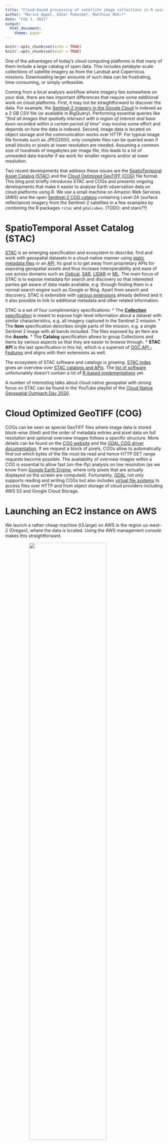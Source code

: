 ```yaml
---
title: "Cloud-based processing of satellite image collections in R using STAC, COGs, and on-demand data cubes"
author: "Marius Appel, Edzer Pebesma?, Matthias Mohr?"
date: "Feb 3. 2021"
output: 
  html_document:
    theme: paper
---
```


```r
knitr::opts_chunk$set(echo = TRUE)
knitr::opts_chunk$set(eval = TRUE)
```


One of the advantages of today's cloud computing platforms is that many of them include a large catalog of open data. This includes petabyte-scale collections of satellite imagery as from the Landsat and Copernicus missions. Downloading
larger amounts of such data can be frustrating, time-consuming, or simply unfeasible.

Coming from a local analysis workflow where imagery lies somewhere on your disk, there are two important differences that require some additional work on cloud platforms. First, it may not be straightforward to discover the data. For example, the [Sentinel-2 imagery in the Google Cloud](https://cloud.google.com/storage/docs/public-datasets/sentinel-2#dataset_access) is indexed as a 2 GB CSV file (or available in BigQuery). Performing essential queries like _"find all images that spatially intersect with a region of interest and have been recorded within a certain period of time"_ may involve some effort and depends on how 
the data is indexed. Second, image data is located on object storage and the communication works over HTTP.
For typical image file formats such as JPEG2000, only complete files can be queried even if small 
blocks or pixels at lower resolution are needed. Assuming a common size of hundreds of megabytes per image file, this leads to a lot of unneeded data transfer if we work for smaller regions and/or at lower resolution. 

Two recent developments that address these issues are the [SpatioTemporal Asset Catalog (STAC)](https://stacspec.org) and the [Cloud Optimized GeoTIFF (COG)](https://www.cogeo.org) file format. This blog post briefly introduces STAC and COGs and presents ongoing developments that make it easier to analyse Earth observation data on cloud platforms using R. 
We use a small machine on Amazon Web Services (AWS) and the open [Sentinel-2 COG catalog](https://registry.opendata.aws/sentinel-2-l2a-cogs) containing Level-2A (surface reflectance) imagery from the Sentinel-2 satellites in a few examples by combining the R packages `rstac` and `gdalcubes`. (TODO: and stars??)


# SpatioTemporal Asset Catalog (STAC)

[STAC](https://stacspec.org) is an emerging specification and ecosystem to describe, find and work with geospatial datasets in a cloud-native manner using [static metadata files](https://github.com/radiantearth/stac-spec) or an [API](https://github.com/radiantearth/stac-api-spec). Its goal is to get away from proprietary APIs for exposing geospatial assets and thus increase interoperability and ease of use across domains such as [Optical](https://github.com/radiantearth/stac-spec/blob/master/extensions/eo/README.md), [SAR](https://github.com/stac-extensions/sar), [LIDAR](https://github.com/stac-extensions/pointcloud) or [ML](https://github.com/stac-extensions/label). The main focus of STAC is to expose metadata for search and discovery so that interested parties get aware of data made available, e.g. through finding them in a normal search engine such as Google or Bing. Apart from search and discovery, STAC is extensible with [various extensions](https://github.com/radiantearth/stac-spec/blob/master/extensions/README.md) already defined and it it also possible to link to additional metadata and other related information.

STAC is a set of four complimentary specifications:
* The [**Collection** specification]() is meant to expose high-level information about a dataset with similar characteristics, e.g. all imagery captured in the Sentinel 2 mission. 
* The **Item** specification describes single parts of the mission, e.g. a single Sentinel 2 image with all bands included. The files exposed by an Item are the **Assets**.
* The **Catalog** specification allows to group Collections and Items by various aspects so that they are easier to browse through.
* **STAC API** is the last specification in this list, which is a superset of [OGC API - Features](https://www.ogc.org/standards/ogcapi-features) and aligns with their extensions as well.

The ecosystem of STAC software and catalogs is growing. [STAC Index](https://stacindex.org/) gives an overview over [STAC catalogs and APIs](https://stacindex.org/catalogs). The [list of software](https://stacindex.org/ecosystem) unfortunately doesn't contain a lot of [R-based implementations](https://stacindex.org/ecosystem?language=R) yet.

A number of interesting talks about cloud native geospatial with strong focus on STAC can be found in the YouTube playlist of the [Cloud Native Geospatial Outreach Day 2020](https://www.youtube.com/playlist?list=PL3QzFgBMGnbQWbW-V09AzSfCbnf6Q87Rq).

# Cloud Optimized GeoTIFF (COG) 

COGs can be seen as special GeoTIFF files where image data is stored block-wise (tiled) and the order of metadata entries and 
pixel data on full resolution and optional overview images follows a specific structure. 
More details can be found on the [COG website](https://www.cogeo.org/) and the [GDAL COG driver documentation](https://gdal.org/drivers/raster/cog.html). If we request a block of pixels, COGs allow to automatically find out which bytes of the file must be read and hence HTTP GET range requests become possible. The availability of overview images within a COG is essential to allow fast (on-the-fly) analysis on low resolution (as we know from [Google Earth Engine](https://earthengine.google.com/), where only pixels that are actually displayed on the screen are computed). Fortunately, [GDAL](https://gdal.org/) not only supports reading and writing COGs but also includes [virtual file systems](https://gdal.org/user/virtual_file_systems.html) to access files over HTTP and from object storage of cloud providers including AWS S3 and Google Cloud Storage. 




# Launching an EC2 instance on AWS

We launch a rather cheap machine (t3.large) on AWS in the region us-west-2 (Oregon), where the 
data is located. Using the AWS management console makes this straightforward.

![](AWS_screenshot.png){ style="width:70%; margin:auto; display: block;"}

Since our machine instance uses a blank Ubuntu image, we start with connecting over SSH and installing some
system libraries and the most recent R version:

```
sudo apt update
sudo apt install libgdal-dev libcurl4-openssl-dev libnetcdf-dev libudunits2-dev gdal-bin libmagick++-dev pandoc
sudo apt-key adv --keyserver keyserver.ubuntu.com --recv-keys E298A3A825C0D65DFD57CBB651716619E084DAB9
sudo add-apt-repository 'deb https://cloud.r-project.org/bin/linux/ubuntu focal-cran40/'
sudo apt update && sudo apt install r-base
```

If you prefer to use RStudio, it is also straightforward to install RStudio Server and add a security rule to make it accessible on port 8787 in the AWS management console. Afterwards, we can install quite a few R packages:

```r
install.packages(c("sf","stars","magick","rmarkdown","ncdf4","Rcpp","jsonlite","RcppProgress", "rstac", "mapview"))
```

To avoid these step when launching another instance, we might collect everything in a Docker image and use additional services of 
the cloud platforms (e.g., Amazon Elastic Container Service).


# Querying images with `rstac`

STAC API is a modern well-documented RESTful and JSON-based API. To communicate with STAC API instances from R, the 
 [`rstac` package](https://cran.r-project.org/package=rstac) has been developed as part of the 
[Brazil Data Cube project](http://brazildatacube.org).

Below, we connect to the open [Earth Search API](https://www.element84.com/earth-search) and perform 
a query on the Sentinel-2 COG collection to find all images that intersect with a bounding box over the city of Geneva from 2020.


```r
library(rstac) 
s = stac("https://earth-search.aws.element84.com/v0")

items <- s %>%
    stac_search(collections = "sentinel-s2-l2a-cogs",
				bbox = c(6.1,46.2,6.2,46.3), # Geneva
				datetime = "2020-01-01/2020-12-31",
				limit = 500) %>%
    post_request() 
items
```

The result is a list containing some general metadata (e.g., STAC version, STAC extensions used, and the number of returned and matching features) as well as the list of features. Each feature corresponds to an image and contains a unique identifier,
the spatial footprint and bounding box, further properties (recording datetime and per image metadata such as cloud cover percentage), and a list of assets. Each asset contains a URL that points to an image file and again may include further metadata. Here, the spectral bands are individual assets but assets may also point to non-image data.  Notice that STAC API instances may limit the maximum number of resulting features per request. In the example, 147 images were returned.

Printing an asset element of one of the images shows that links to imagery are simply URLs of GeoTIFF files located on an AWS S3 bucket.

```r
items$features[[4]]$assets$B04
```


# On-demand data cubes with `gdalcubes`

The `gdalcubes` package creates and processes regularly discretised data cubes on demand from satellite image collections, where images may have different spatial reference systems, spectral bands may have different pixel sizes, images may overlap, and images may be recorded irregularly over time. It uses GDAL to read and warp images and hence directly works with COGs in cloud computing environments. An introduction into the package can be found in an earlier [r-spatial blog post](https://www.r-spatial.org/r/2019/07/18/gdalcubes1.html) and on [GitHub](https://github.com/appelmar/gdalcubes_R).

The latest development version of `gdalcubes` ([see GitHub](https://github.com/appelmar/gdalcubes_R)) adds a function that converts STAC feature collections (as returned from the `rstac` package) to image collections. Compared to local processing, creating image collections from STAC is very fast, because no metadata must be read from the files.
The function `stac_image_collection()` expects a STAC feature collection as a list and takes further arguments to filter images by metadata (e.g. cloud coverage) or by asset names (e.g., spectral bands), and to modify URLs of images. The latter is important to explain GDAL how to access URLs. By default `/vsicurl/` is added as a prefix to URLs to make use of GDAL's virtual file system. 

To get started, we first need to install the GitHub version of `gdalcubes`, which can be done from the command line by:

```
git clone --recursive https://github.com/appelmar/gdalcubes_R
cd gdalcubes_R && R CMD INSTALL .
```

Afterwards, we load the package and use the result of the previous STAC request to create an image collection from all images
with less than 20% clouds.

```r
library(gdalcubes)
system.time(col <- stac_image_collection(items$features, property_filter = function(x) {x[["eo:cloud_cover"]] < 20}))
col
```

Notice that the conversion tries to find out which assets correspond to spectral bands automatically based on the availability of `eo:bands` metadata. In this case, the Sentinel-2 SCL layer that can be used for cloud masking has not been added because it has no `eo:bands` properties. We can still add it by explicitly listing assets by name:

```r
assets = c("B01","B02","B03","B04","B05","B06", "B07","B08","B8A","B09","B11","SCL")
col = stac_image_collection(items$features, asset_names = assets, 
                            property_filter = function(x) {x[["eo:cloud_cover"]] < 20})
```

The warning tells us that metadata is missing for the SCL assets. In the future, we might make 
this a bit more clever by considering further STAC asset metadata (such as the asset type). 

Thanks to `gdalcubes`, we do not need to care about differences of the spatial resolution of the assets and different spatial reference systems and spatial overlaps of the images.  After creating the image collection, we can work with `gdalcubes` as with any local image collection. For example, the following script generates a cloud-free mosaic image at 20m spatial resolution for Geneva 2020 by computing for each pixel the median value of the visible spectral bands over time, for all pixels that have not been classified as clouds or cloud shadows. 

```r
v = cube_view(srs = "EPSG:3857",  extent = list(t0 = "2020-01-01", t1 = "2020-12-31",
              left = 674052, right = 693136,  top = 5821142, bottom = 5807088),
              dx = 20, dy = 20, dt = "P1D", aggregation = "median", resampling = "average")

S2.mask = image_mask("SCL", values=c(3,8,9)) # clouds and cloud shadows
gdalcubes_options(threads = 4) 
raster_cube(col, v, mask = S2.mask) %>%
    select_bands(c("B02","B03","B04")) %>%
    reduce_time(c("median(B02)", "median(B03)", "median(B04)")) %>%
    plot(rgb = 3:1, zlim=c(0,1800)) %>% system.time()
```


# More examples

Since we have access to *all* Sentinel-2 images, we can simply jump to any other area on Earth. We need to request available
images again using STAC, create a gdalcubes image collection, and finally create and process the data as a data cube. 

In the following example, we create a monthly animation of the normalized difference vegetation index over some cropland in Kansas, US in 2019. 


```r
items <- s %>%
    stac_search(collections = "sentinel-s2-l2a-cogs",
				bbox = c(-100.9,37.6, -100.6,37.8),
				datetime = "2019-01-01/2019-12-31",
				limit = 500) %>% 
    post_request() 

col = stac_image_collection(items$features, asset_names = assets, 
                            property_filter = function(x) {x[["eo:cloud_cover"]] < 20})

v = cube_view(srs = "EPSG:4326",  extent = list(t0 = "2019-01-01", t1 = "2019-12-31",
              left = -100.9, right = -100.6,  top = 37.8, bottom = 37.6),
              dx = 0.001, dy = 0.001, dt = "P1M", aggregation = "median", resampling = "bilinear")

library(colorspace)
ndvi.col = function(n) {
  rev(sequential_hcl(n, "Green-Yellow"))
}

raster_cube(col, v, mask = S2.mask) %>%
    select_bands(c("B04", "B08")) %>%
    apply_pixel("(B08-B04)/(B08+B04)", "NDVI") %>%
    animate(col = ndvi.col, zlim=c(-0.2,1), key.pos = 1, save_as = "anim.gif", fps = 4)
```

As a last example, we assess forest cover over a small area in the Brazilian Amazon region.
We derive separate maximum NDVI composite images for the dry seasons of 2019 and 2020 and 
filter pixels whose maximum NDVI change is lower than -0.15 using the `stars` package and 
plot an interactive map using `mapview`. 

```r
items_2019 <- s %>%
    stac_search(collections = "sentinel-s2-l2a-cogs",
				bbox = c(-66.2,-9.3, -65.5, -8.7),
				datetime = "2019-05-01/2019-06-30",
				limit = 500) %>% 
    post_request() 

items_2020 <- s %>%
    stac_search(collections = "sentinel-s2-l2a-cogs",
				bbox = c(-66.2,-9.3, -65.5, -8.7),
				datetime = "2020-05-01/2020-06-30",
				limit = 500) %>% 
    post_request() 


col_2019 = stac_image_collection(items_2019$features, asset_names = assets, 
                            property_filter = function(x) {x[["eo:cloud_cover"]] < 10})
col_2020 = stac_image_collection(items_2020$features, asset_names = assets, 
                            property_filter = function(x) {x[["eo:cloud_cover"]] < 10})

v_2019 = cube_view(srs = "EPSG:32720",  extent = list(t0 = "2019-05-01", t1 = "2019-06-30",
              left = 143510, right = 226241,  top = 9037300, bottom = 8972318),
              dx = 100, dy = 100, dt = "P1D", aggregation = "median", resampling = "bilinear")
v_2020 = cube_view(v_2019, extent = list(t0 = "2020-05-01", t1 = "2020-06-30"))


max_ndvi_mosaic <- function(col, v) {
    raster_cube(col, v, mask = S2.mask) %>%
    select_bands(c("B04", "B08")) %>%
    apply_pixel(c("(B08-B04)/(B08+B04)"), names="NDVI") %>%
    reduce_time("max(NDVI)")
}

suppressPackageStartupMessages(library(stars))
max_ndvi_mosaic(col_2019, v_2019) %>%
    st_as_stars() -> maxndvi_2019

max_ndvi_mosaic(col_2020, v_2020) %>%
    st_as_stars() -> maxndvi_2020

difference = maxndvi_2020 - maxndvi_2019
difference[difference > -0.15] = NA

library(mapview)
mapview(difference)
```





-> Further stars examples? 








# Summary


With only a few lines of code, the combination of STAC, COGs, and data cubes allows to access and apply R functions on satellite imagery available on AWS. Even with a very small machine instance type, we could do some experiments for smaller areas of interest. Most of this is only possible because GDAL can efficiently read and write COGs even on cloud storage.

However, although STAC is gaining a lot of popularity these days, not all of the available catalogs point to individual images
and some catalogs simply provide original image files but no COGs, which may slow down the processing. 
For a good reason, STAC API endpoints contain request limits on the number of returned features. When requesting 
longer time series or larger areas, these limits are quickly reached and it is up to the user to subdivide queries. 
Another useful feature for STAC API would be server-side filtering of features by properties. In the examples, responses contained 
all images, which we needed to filter by cloud coverage afterwards.

The performed analyses have been rather simple but running more complex analyses is straightforward. In our examples, we used a rather modest EC2 instance (t3.large: 2 CPU's, 8 Gb RAM, I/O 5 Gigabit, 0.0832 USD per hour or 61 USD per month, + disk storage). Executing this R markdown document on this instance  took around 7 minutes.  Although there are very powerful instance types (e.g. with 96 CPU cores, 768 GB main memory), analysis on very large scale might work better by running many instances at the same time. Cloud platforms of course include services to do this, and distributing the work outlined above over many instances involves additional considerations. 
